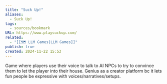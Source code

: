 ```yaml
---
title: "Suck Up!"
aliases:
  - Suck Up!
tags:
  - sources/bookmark
URL: https://www.playsuckup.com/
related:
  - "[[🗺️ LLM Games|LLM Games]]"
publish: true
created: 2024-11-22 15:53
---
```




Game where players use their voice to talk to AI NPCs to try to convince them to let the player into their house. Genius as a creator platform bc it lets fun people be expressive with voices/narratives/setups.
